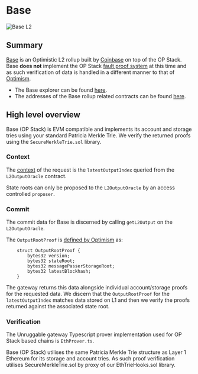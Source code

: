 # Base 

<img src="/images/chains/base.png" alt="Base L2" className="centered-image" />

## Summary

[Base](https://www.base.org/) is an Optimistic L2 rollup built by [Coinbase](https://www.coinbase.com/) on top of the OP Stack. Base **does not** implement the OP Stack [fault proof system](https://docs.optimism.io/stack/protocol/fault-proofs/explainer) at this time and as such verification of data is handled in a different manner to that of [Optimism](/chains/optimism).

- The Base explorer can be found [here](https://basescan.org).
- The addresses of the Base rollup related contracts can be found [here](https://docs.base.org/docs/base-contracts/).

## High level overview

Base (OP Stack) is EVM compatible and implements its account and storage tries using your standard Patricia Merkle Trie. We verify the returned proofs using the `SecureMerkleTrie.sol` library.

### Context

The [context](/architecture#context) of the request is the `latestOutputIndex` queried from the `L2OutputOracle` contract.

State roots can only be proposed to the `L2OutputOracle` by an access controlled `proposer`.

### Commit 

The commit data for Base is discerned by calling `getL2Output` on the `L2OutputOracle`. 

The `OutputRootProof` is [defined by Optimism](https://github.com/ethereum-optimism/optimism/blob/5a5dd8f44161e8e05093d92b32e102eb38fe78b6/packages/contracts-bedrock/src/libraries/Types.sol#L25-L30) as:

```solidity
    struct OutputRootProof {
        bytes32 version;
        bytes32 stateRoot;
        bytes32 messagePasserStorageRoot;
        bytes32 latestBlockhash;
    }
```

The gateway returns this data alongside individual account/storage proofs for the requested data. We discern that the `OutputRootProof` for the `latestOutputIndex` matches data stored on L1 and then we verify the proofs returned against the associated state root.

### Verification

The Unruggable gateway Typescript prover implementation used for OP Stack based chains is `EthProver.ts`. 

Base (OP Stack) utilises the same Patricia Merkle Trie structure as Layer 1 Ethereum for its storage and account tries. As such proof verification utilises SecureMerkleTrie.sol by proxy of our EthTrieHooks.sol library.
